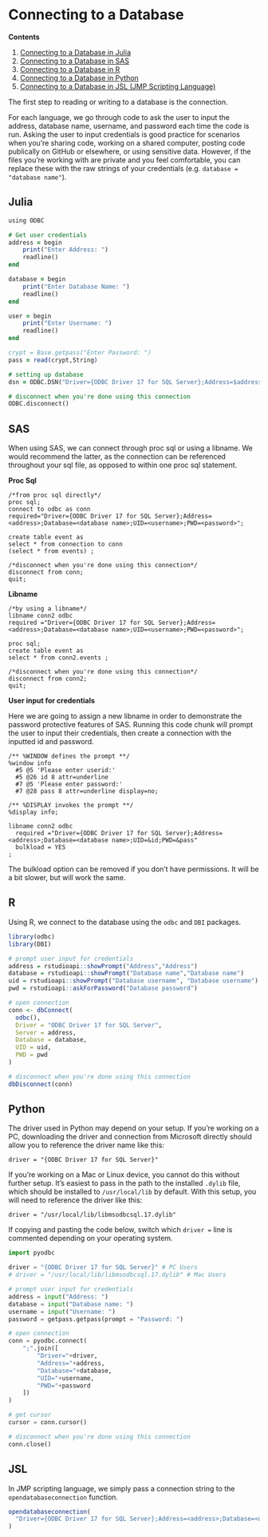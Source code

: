 # Connecting to a Database

**Contents**

1. [Connecting to a Database in Julia](#connect_julia)
1. [Connecting to a Database in SAS](#connect_sas)
1. [Connecting to a Database in R](#connect_r)
1. [Connecting to a Database in Python](#connect_python)
1. [Connecting to a Database in JSL (JMP Scripting Language)](#connect_jsl)

The first step to reading or writing to a database is the connection.

For each language, we go through code to ask the user to input the address, database name, username, and password each time the code is run. Asking the user to input credentials is good practice for scenarios when you're sharing code, working on a shared computer, posting code publically on GitHub or elsewhere, or using sensitive data. However, if the files you're working with are private and you feel comfortable, you can replace these with the raw strings of your credentials (e.g. `database = "database name"`).

## Julia{#connect_julia}

```f
using ODBC

# Get user credentials
address = begin 
    print("Enter Address: ")
    readline()
end 

database = begin 
    print("Enter Database Name: ")
    readline()
end 

user = begin 
    print("Enter Username: ")
    readline() 
end 

crypt = Base.getpass("Enter Password: ")
pass = read(crypt,String)

# setting up database  
dsn = ODBC.DSN("Driver={ODBC Driver 17 for SQL Server};Address=$address;Database=$database;UID=$user;PWD=$pass;")

# disconnect when you're done using this connection
ODBC.disconnect()
```

## SAS{#connect_sas}

When using SAS, we can connect through proc sql or using a libname. We would recommend the latter, as the connection can be referenced throughout your sql file, as opposed to within one proc sql statement.

**Proc Sql**
```sas
/*from proc sql directly*/
proc sql;
connect to odbc as conn
required="Driver={ODBC Driver 17 for SQL Server};Address=<address>;Database=<database name>;UID=<username>;PWD=<password>";

create table event as
select * from connection to conn
(select * from events) ;

/*disconnect when you're done using this connection*/
disconnect from conn;
quit;
```

**Libname**
```sas
/*by using a libname*/
libname conn2 odbc
required ="Driver={ODBC Driver 17 for SQL Server};Address=<address>;Database=<database name>;UID=<username>;PWD=<password>";

proc sql;
create table event as
select * from conn2.events ;

/*disconnect when you're done using this connection*/
disconnect from conn2;
quit;
```

**User input for credentials**

Here we are going to assign a new libname in order to demonstrate the password protective features of SAS. Running this code chunk will prompt the user to input their credentials, then create a connection with the inputted id and password.

```sas
/** %WINDOW defines the prompt **/
%window info
  #5 @5 'Please enter userid:'
  #5 @26 id 8 attr=underline
  #7 @5 'Please enter password:'
  #7 @28 pass 8 attr=underline display=no;

/** %DISPLAY invokes the prompt **/
%display info;

libname conn2 odbc
  required ="Driver={ODBC Driver 17 for SQL Server};Address=<address>;Database=<database name>;UID=&id;PWD=&pass"
  bulkload = YES
;
```

The bulkload option can be removed if you don't have permissions. It will be a bit slower, but will work the same.

## R{#connect_r}

Using R, we connect to the database using the `odbc` and `DBI` packages.

```r
library(odbc)
library(DBI)

# prompt user input for credentials
address = rstudioapi::showPrompt("Address","Address")
database = rstudioapi::showPrompt("Database name","Database name")
uid = rstudioapi::showPrompt("Database username", "Database username")
pwd = rstudioapi::askForPassword("Database password")

# open connection
conn <- dbConnect(
  odbc(),
  Driver = "ODBC Driver 17 for SQL Server",
  Server = address,
  Database = database,
  UID = uid,
  PWD = pwd
)

# disconnect when you're done using this connection
dbDisconnect(conn)
```

## Python{#connect_python}

The driver used in Python may depend on your setup. If you're working on a PC, downloading the driver and connection from Microsoft directly should allow you to reference the driver name like this: 

`driver = "{ODBC Driver 17 for SQL Server}"` 

If you're working on a Mac or Linux device, you cannot do this without further setup. It's easiest to pass in the path to the installed `.dylib` file, which should be installed to `/usr/local/lib` by default. With this setup, you will need to reference the driver like this: 

`driver = "/usr/local/lib/libmsodbcsql.17.dylib"`

If copying and pasting the code below, switch which `driver =` line is commented depending on your operating system.

```python
import pyodbc

driver = "{ODBC Driver 17 for SQL Server}" # PC Users
# driver = "/usr/local/lib/libmsodbcsql.17.dylib" # Mac Users

# prompt user input for credentials
address = input("Address: ")
database = input("Database name: ")
username = input("Username: ")
password = getpass.getpass(prompt = "Password: ")

# open connection
conn = pyodbc.connect(
    ";".join([
        "Driver="+driver,
        "Address="+address,
        "Database="+database,
        "UID="+username,
        "PWD="+password
    ])
)

# get cursor
cursor = conn.cursor()

# disconnect when you're done using this connection
conn.close()
```


## JSL{#connect_jsl}
In JMP scripting language, we simply pass a connection string to the `opendatabaseconnection` function.
```r
opendatabaseconnection(
  "Driver={ODBC Driver 17 for SQL Server};Address=<address>;Database=<database>;UID=<username>;PWD=<password>"
)
```

